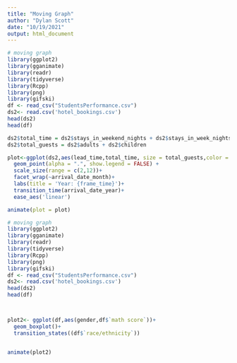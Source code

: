 ```yaml
---
title: "Moving Graph"
author: "Dylan Scott"
date: "10/19/2021"
output: html_document
---
```

```R
# moving graph
library(ggplot2)
library(gganimate)
library(readr)
library(tidyverse)
library(Rcpp)
library(png)
library(gifski)
df <- read_csv("StudentsPerformance.csv")
ds2<- read.csv('hotel_bookings.csv')
head(ds2)
head(df)

ds2$total_time = ds2$stays_in_weekend_nights + ds2$stays_in_week_nights
ds2$total_guests = ds2$adults + ds2$children

plot<-ggplot(ds2,aes(lead_time,total_time, size = total_guests,color = arrival_date_month))+
  geom_point(alpha = ".", show.legend = FALSE) +
  scale_size(range = c(2,12))+
  facet_wrap(~arrival_date_month)+
  labs(title = 'Year: {frame_time}')+
  transition_time(arrival_date_year)+
  ease_aes('linear')

animate(plot = plot)

```

```R
# moving graph
library(ggplot2)
library(gganimate)
library(readr)
library(tidyverse)
library(Rcpp)
library(png)
library(gifski)
df <- read_csv("StudentsPerformance.csv")
ds2<- read.csv('hotel_bookings.csv')
head(ds2)
head(df)



plot2<- ggplot(df,aes(gender,df$`math score`))+
  geom_boxplot()+
  transition_states((df$`race/ethnicity`))


animate(plot2)





```
